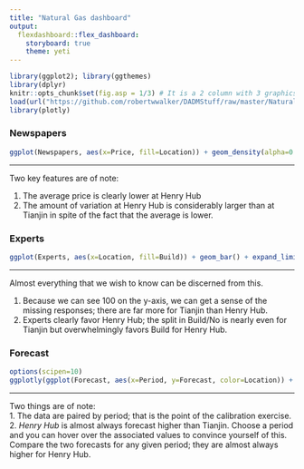```yaml
---
title: "Natural Gas dashboard"
output: 
  flexdashboard::flex_dashboard:
    storyboard: true
    theme: yeti
---
```


```r
library(ggplot2); library(ggthemes)
library(dplyr)
knitr::opts_chunk$set(fig.asp = 1/3) # It is a 2 column with 3 graphics and one table; the table is rendered for scrolling using DT::datatable()
load(url("https://github.com/robertwwalker/DADMStuff/raw/master/NaturalGas2019.RData"))
library(plotly)
```


### Newspapers

```r
ggplot(Newspapers, aes(x=Price, fill=Location)) + geom_density(alpha=0.2) + scale_fill_viridis_d()
```

*** 

Two key features are of note:  

1. The average price is clearly lower at Henry Hub  
2. The amount of variation at Henry Hub is considerably larger than at Tianjin in spite of the fact that the average is lower.




### Experts

```r
ggplot(Experts, aes(x=Location, fill=Build)) + geom_bar() + expand_limits(y=100) + scale_fill_viridis_d()
```

*** 

Almost everything that we wish to know can be discerned from this.  

1. Because we can see 100 on the y-axis, we can get a sense of the missing responses; there are far more for Tianjin than Henry Hub.  
2. Experts clearly favor Henry Hub; the split in Build/No is nearly even for Tianjin but overwhelmingly favors Build for Henry Hub.


### Forecast

```r
options(scipen=10)
ggplotly(ggplot(Forecast, aes(x=Period, y=Forecast, color=Location)) + geom_line() + geom_point() + scale_color_viridis_d())
```

*** 

Two things are of note:  
1. The data are paired by period; that is the point of the calibration exercise.  
2. *Henry Hub* is almost always forecast higher than Tianjin.  Choose a period and you can hover over the associated values to convince yourself of this.  Compare the two forecasts for any given period; they are almost always higher for Henry Hub.  
